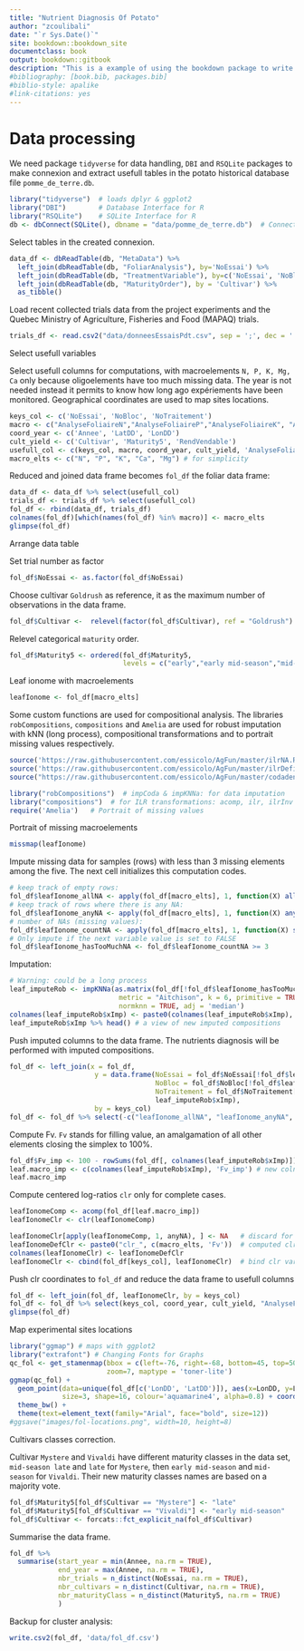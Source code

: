 ```yaml
--- 
title: "Nutrient Diagnosis Of Potato"
author: "zcoulibali"
date: "`r Sys.Date()`"
site: bookdown::bookdown_site
documentclass: book
output: bookdown::gitbook
description: "This is a example of using the bookdown package to write a book for publication on Github. The output format for this example is bookdown::gitbook. Next features are set for after (bibliography and links)."
#bibliography: [book.bib, packages.bib]
#biblio-style: apalike
#link-citations: yes
---
```


# Data processing {#chapitre-Data-Processing}

We need package `tidyverse` for data handling, `DBI` and `RSQLite` packages to make connexion and extract usefull tables in the potato historical database file `pomme_de_terre.db`.

```r
library("tidyverse")  # loads dplyr & ggplot2
library("DBI")        # Database Interface for R
library("RSQLite")    # SQLite Interface for R
db <- dbConnect(SQLite(), dbname = "data/pomme_de_terre.db")  # Connect to potato database
```

Select tables in the created connexion.

```r
data_df <- dbReadTable(db, "MetaData") %>% 
  left_join(dbReadTable(db, "FoliarAnalysis"), by='NoEssai') %>% 
  left_join(dbReadTable(db, "TreatmentVariable"), by=c('NoEssai', 'NoBloc', 'NoTraitement')) %>% 
  left_join(dbReadTable(db, "MaturityOrder"), by = 'Cultivar') %>% 
  as_tibble()
```

Load recent collected trials data from the project experiments and the Quebec Ministry of Agriculture, Fisheries and Food (MAPAQ) trials.

```r
trials_df <- read.csv2("data/donneesEssaisPdt.csv", sep = ';', dec = '.')
```

Select usefull variables

Select usefull columns for computations, with macroelements `N, P, K, Mg, Ca` only because oligoelements have too much missing data. The year is not needed instead it permits to know how long ago expériements have been monitored. Geographical coordinates are used to map sites locations.

```r
keys_col <- c('NoEssai', 'NoBloc', 'NoTraitement')
macro <- c("AnalyseFoliaireN","AnalyseFoliaireP","AnalyseFoliaireK", "AnalyseFoliaireCa","AnalyseFoliaireMg")
coord_year <- c('Annee', 'LatDD', 'LonDD')
cult_yield <- c('Cultivar', 'Maturity5', 'RendVendable')
usefull_col <- c(keys_col, macro, coord_year, cult_yield, 'AnalyseFoliaireStade')
macro_elts <- c("N", "P", "K", "Ca", "Mg") # for simplicity
```

Reduced and joined data frame becomes `fol_df` the foliar data frame:

```r
data_df <- data_df %>% select(usefull_col)
trials_df <- trials_df %>% select(usefull_col)
fol_df <- rbind(data_df, trials_df)
colnames(fol_df)[which(names(fol_df) %in% macro)] <- macro_elts
glimpse(fol_df)
```

Arrange data table

Set trial number as factor

```r
fol_df$NoEssai <- as.factor(fol_df$NoEssai)
```

Choose cultivar `Goldrush` as reference, it as the maximum number of observations in the data frame.

```r
fol_df$Cultivar <-  relevel(factor(fol_df$Cultivar), ref = "Goldrush")
```

Relevel categorical `maturity` order.

```r
fol_df$Maturity5 <- ordered(fol_df$Maturity5, 
                            levels = c("early","early mid-season","mid-season","mid-season late","late"))
```

Leaf ionome with macroelements

```r
leafIonome <- fol_df[macro_elts]
```

Some custom functions are used for compositional analysis. The libraries `robCompositions`, `compositions` and `Amelia` are used for robust imputation with kNN (long process), compositional transformations and to portrait missing values respectively.

```r
source('https://raw.githubusercontent.com/essicolo/AgFun/master/ilrNA.R')
source('https://raw.githubusercontent.com/essicolo/AgFun/master/ilrDefinition.R')
source("https://raw.githubusercontent.com/essicolo/AgFun/master/codadend2.R")
```

```r
library("robCompositions")  # impCoda & impKNNa: for data imputation
library("compositions")  # for ILR transformations: acomp, ilr, ilrInv
require('Amelia')   # Portrait of missing values
```

Portrait of missing macroelements

```r
missmap(leafIonome)
```

Impute missing data for samples (rows) with less than 3 missing elements among the five. The next cell initializes this computation codes.

```r
# keep track of empty rows:
fol_df$leafIonome_allNA <- apply(fol_df[macro_elts], 1, function(X) all(is.na(X)))
# keep track of rows where there is any NA:
fol_df$leafIonome_anyNA <- apply(fol_df[macro_elts], 1, function(X) any(is.na(X)))
# number of NAs (missing values):
fol_df$leafIonome_countNA <- apply(fol_df[macro_elts], 1, function(X) sum(is.na(X)))
# Only impute if the next variable value is set to FALSE
fol_df$leafIonome_hasTooMuchNA <- fol_df$leafIonome_countNA >= 3
```

Imputation:

```r
# Warning: could be a long process
leaf_imputeRob <- impKNNa(as.matrix(fol_df[!fol_df$leafIonome_hasTooMuchNA, macro_elts]),
                           metric = "Aitchison", k = 6, primitive = TRUE,
                           normknn = TRUE, adj = 'median')
colnames(leaf_imputeRob$xImp) <- paste0(colnames(leaf_imputeRob$xImp), '_imp')
leaf_imputeRob$xImp %>% head() # a view of new imputed compositions
```

Push imputed columns to the data frame. The nutrients diagnosis will be performed with imputed compositions.

```r
fol_df <- left_join(x = fol_df,
                     y = data.frame(NoEssai = fol_df$NoEssai[!fol_df$leafIonome_hasTooMuchNA],
                                    NoBloc = fol_df$NoBloc[!fol_df$leafIonome_hasTooMuchNA],
                                    NoTraitement = fol_df$NoTraitement[!fol_df$leafIonome_hasTooMuchNA],
                                    leaf_imputeRob$xImp),
                     by = keys_col)
fol_df <- fol_df %>% select(-c("leafIonome_allNA", "leafIonome_anyNA", "leafIonome_countNA",                                                     "leafIonome_hasTooMuchNA"))
```

Compute Fv. `Fv` stands for filling value, an amalgamation of all other elements closing the simplex to 100%.

```r
fol_df$Fv_imp <- 100 - rowSums(fol_df[, colnames(leaf_imputeRob$xImp)]) # computes the Fv
leaf.macro_imp <- c(colnames(leaf_imputeRob$xImp), 'Fv_imp') # new colnames vector of macroelements
leaf.macro_imp
```

Compute centered log-ratios `clr` only for complete cases.

```r
leafIonomeComp <- acomp(fol_df[leaf.macro_imp])
leafIonomeClr <- clr(leafIonomeComp)
```

```r
leafIonomeClr[apply(leafIonomeComp, 1, anyNA), ] <- NA   # discard for rows with any NA
leafIonomeDefClr <- paste0("clr_", c(macro_elts, 'Fv'))  # computed clr colnames vector
colnames(leafIonomeClr) <- leafIonomeDefClr
leafIonomeClr <- cbind(fol_df[keys_col], leafIonomeClr)  # bind clr variables to keys columns
```

Push clr coordinates to `fol_df` and reduce the data frame to usefull columns

```r
fol_df <- left_join(fol_df, leafIonomeClr, by = keys_col)
fol_df <- fol_df %>% select(keys_col, coord_year, cult_yield, "AnalyseFoliaireStade", leafIonomeDefClr)
glimpse(fol_df)
```

Map experimental sites locations

```r
library("ggmap") # maps with ggplot2
library("extrafont") # Changing Fonts for Graphs
qc_fol <- get_stamenmap(bbox = c(left=-76, right=-68, bottom=45, top=50), 
                        zoom=7, maptype = 'toner-lite')
ggmap(qc_fol) +
  geom_point(data=unique(fol_df[c('LonDD', 'LatDD')]), aes(x=LonDD, y=LatDD),
             size=3, shape=16, colour='aquamarine4', alpha=0.8) + coord_map("mercator") +
  theme_bw() +
  theme(text=element_text(family="Arial", face="bold", size=12))
#ggsave("images/fol-locations.png", width=10, height=8)
```

Cultivars classes correction. 

Cultivar `Mystere` and `Vivaldi` have different maturity classes in the data set, `mid-season late` and `late` for `Mystere`, then `early mid-season` and `mid-season` for `Vivaldi`. Their new maturity classes names are based on a majority vote.

```r
fol_df$Maturity5[fol_df$Cultivar == "Mystere"] <- "late"
fol_df$Maturity5[fol_df$Cultivar == "Vivaldi"] <- "early mid-season"
fol_df$Cultivar <- forcats::fct_explicit_na(fol_df$Cultivar)
```

Summarise the data frame.

```r
fol_df %>%
  summarise(start_year = min(Annee, na.rm = TRUE),
            end_year = max(Annee, na.rm = TRUE),
            nbr_trials = n_distinct(NoEssai, na.rm = TRUE),
            nbr_cultivars = n_distinct(Cultivar, na.rm = TRUE),
            nbr_maturityClass = n_distinct(Maturity5, na.rm = TRUE)
            )
```

Backup for cluster analysis:

```r
write.csv2(fol_df, 'data/fol_df.csv')
```
